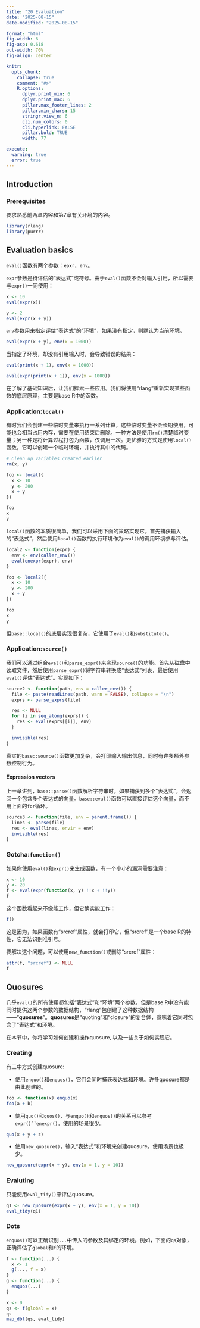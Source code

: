 ```yaml
---
title: "20 Evaluation"
date: "2025-08-15"
date-modified: "2025-08-15"

format: "html"
fig-width: 6
fig-asp: 0.618
out-width: 70%
fig-align: center

knitr:
  opts_chunk:
    collapse: true
    comment: "#>"
    R.options:
      dplyr.print_min: 6
      dplyr.print_max: 6
      pillar.max_footer_lines: 2
      pillar.min_chars: 15
      stringr.view_n: 6
      cli.num_colors: 0
      cli.hyperlink: FALSE
      pillar.bold: TRUE
      width: 77

execute:
  warning: true
  error: true
---
```



## Introduction



### Prerequisites

要求熟悉前两章内容和第7章有关环境的内容。

```r
library(rlang)
library(purrr)
```

## Evaluation basics

`eval()`函数有两个参数：`epxr`，`env`。

`expr`参数是待评估的“表达式”或符号。由于`eval()`函数不会对输入引用，所以需要与`expr()`一同使用：

```r
x <- 10
eval(expr(x))

y <- 2
eval(expr(x + y))
```

`env`参数用来指定评估“表达式”的“环境”，如果没有指定，则默认为当前环境。

```r
eval(expr(x + y), env(x = 1000))
```

当指定了环境，却没有引用输入时，会导致错误的结果：

```r
eval(print(x + 1), env(x = 1000))

eval(expr(print(x + 1)), env(x = 1000))
```

在了解了基础知识后，让我们探索一些应用。我们将使用“rlang”重新实现某些函数的底层原理，主要是base R中的函数。

### Application:`local()`

有时我们会创建一些临时变量来执行一系列计算，这些临时变量不会长期使用，可能也会相当占用内存，需要在使用结束后删除。一种方法是使用`rm()`清楚临时变量；另一种是将计算过程打包为函数，仅调用一次。更优雅的方式是使用`local()`函数，它可以创建一个临时环境，并执行其中的代码。

```r
# Clean up variables created earlier
rm(x, y)

foo <- local({
  x <- 10
  y <- 200
  x + y
})

foo
x
y
```

`local()`函数的本质很简单，我们可以采用下面的策略实现它。首先捕获输入的“表达式”，然后使用`local()`函数的执行环境作为`eval()`的调用环境参与评估。

```r
local2 <- function(expr) {
  env <- env(caller_env())
  eval(enexpr(expr), env)
}

foo <- local2({
  x <- 10
  y <- 200
  x + y
})

foo
x
y
```

但`base::local()`的底层实现很复杂，它使用了`eval()`和`substitute()`。

### Application:`source()`

我们可以通过组合`eval()`和`parse_expr()`来实现`source()`的功能。首先从磁盘中读取文件，然后使用`parse_expr()`将字符串转换成“表达式”列表，最后使用`eval()`评估“表达式”。实现如下：

```r
source2 <- function(path, env = caller_env()) {
  file <- paste(readLines(path, warn = FALSE), collapse = "\n")
  exprs <- parse_exprs(file)

  res <- NULL
  for (i in seq_along(exprs)) {
    res <- eval(exprs[[i]], env)
  }

  invisible(res)
}
```

真实的`base::source()`函数更加复杂，会打印输入输出信息，同时有许多额外参数控制行为。

#### Expression vectors

上一章讲到，`base::parse()`函数解析字符串时，如果捕获到多个“表达式”，会返回一个包含多个表达式的向量。`base::eval()`函数可以直接评估这个向量，而不用上面的`for`循环。

```r
source3 <- function(file, env = parent.frame()) {
  lines <- parse(file)
  res <- eval(lines, envir = env)
  invisible(res)
}
```

### Gotcha:`function()`

如果你使用`eval()`和`expr()`来生成函数，有一个小小的漏洞需要注意：

```r
x <- 10
y <- 20
f <- eval(expr(function(x, y) !!x + !!y))
f
```

这个函数看起来不像能工作，但它确实能工作：

```r
f()
```

这是因为，如果函数有“srcref”属性，就会打印它，但“srcref”是一个base R的特性，它无法识别准引号。

要解决这个问题，可以使用`new_function()`或删除“srcref”属性：

```r
attr(f, "srcref") <- NULL
f
```

## Quosures

几乎`eval()`的所有使用都包括“表达式”和“环境”两个参数，但是base R中没有能同时提供这两个参数的数据结构，“rlang”包创建了这种数据结构——“**quosures**”。**quosures**是“quoting”和“closure”的复合体，意味着它同时包含了“表达式”和环境。

在本节中，你将学习如何创建和操作quosure, 以及一些关于如何实现它。

### Creating

有三中方式创建quosure:

-   使用`enquo()`和`enquos()`，它们会同时捕获表达式和环境。许多quosure都是由此创建的。

```r
foo <- function(x) enquo(x)
foo(a + b)
```

-   使用`quo()`和`quos()`，与`enquo()`和`enquos()`的关系可以参考`expr()``enexpr()`。使用的场景很少。

```r
quo(x + y + z)
```

-   使用`new_quosure()`，输入“表达式”和环境来创建quosure。使用场景也极少。

```r
new_quosure(expr(x + y), env(x = 1, y = 10))
```

### Evaluting

只能使用`eval_tidy()`来评估quosure。

```r
q1 <- new_quosure(expr(x + y), env(x = 1, y = 10))
eval_tidy(q1)
```

### Dots

`enquos()`可以正确识别`...`中传入的参数及其绑定的环境。例如，下面的`qs`对象，正确评估了`global`和`f`的环境。

```r
f <- function(...) {
  x <- 1
  g(..., f = x)
}
g <- function(...) {
  enquos(...)
}

x <- 0
qs <- f(global = x)
qs
map_dbl(qs, eval_tidy)
```

